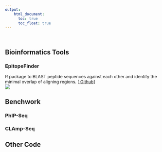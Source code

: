 ```yaml
---
output:
    html_document:
      toc: true
      toc_float: true
---
```


<br> 

## Bioinformatics Tools

### EpitopeFinder 
R package to BLAST peptide sequences against each other and identify the minimal overlap of aligning regions. [[<i class="fa fa-fw fa-github" aria-hidden="true"></i> Github](https://github.com/brandonsie/EpitopeFinder)]  
![](https://raw.githubusercontent.com/brandonsie/EpitopeFinder/master/man/EpitopeFindRWorkflow.png)  

## Benchwork  

### PhIP-Seq  

### CLAmp-Seq  

## Other Code



<!-- 
Make basic single-sentence summary on this page, link to more detail

epitopefinder
phip-reporter
stock vis
quantstudio tools

phip seq
clamp seq


text prediction 
-->

